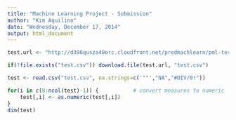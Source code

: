 ```yaml
---
title: "Machine Learning Project - Submission"
author: "Kim Aquilino"
date: "Wednesday, December 17, 2014"
output: html_document
---
```


```r
test.url <- "http://d396qusza40orc.cloudfront.net/predmachlearn/pml-testing.csv"

if(!file.exists("test.csv")) download.file(test.url, "test.csv")

test <- read.csv("test.csv", na.strings=c('""',"NA","#DIV/0!"))

for(i in c(8:ncol(test)-1)) {           # convert measures to numeric
    test[,i] <- as.numeric(test[,i])
}
dim(test)
```